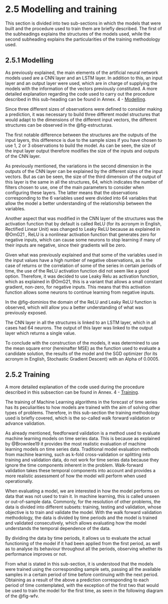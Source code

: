 # 2.5 Modelling and training {.unnumbered}

This section is divided into two sub-sections in which the models that were built and the procedure used to train them are briefly described. The first of the subheadings explains the structures of the models used, while the second subheading explains the particularities of the training methodology used.

## 2.5.1 Modelling {#sec-modelado}

As previously explained, the main elements of the artificial neural network models used are a CNN layer and an LSTM layer. In addition to this, an input layer and an output layer were used, which are in charge of supplying the models with the information of the vectors previously constituted. A more detailed explanation regarding the code used to carry out the procedure described in this sub-heading can be found in Annex. 4 - [Modelling](Annex4.qmd#sec-A-modelos).

Since three different sizes of observations were defined to consider making a prediction, it was necessary to build three different model structures that would adapt to the dimensions of the different input vectors, the different structures can be observed in the @fig-estructuras.

The first notable difference between the structures are the outputs of the input layers, this difference is due to the sample sizes if you have chosen to use 1, 2 or 3 observations to build the model. As can be seen, the size of the input layer output therefore modifies the size of the inputs and outputs of the CNN layer.

As previously mentioned, the variations in the second dimension in the outputs of the CNN layer can be explained by the different sizes of the input vectors. But as can be seen, the size of the third dimension of the output of this layer is the same in all the structures, 64, which indicates the number of filters chosen to use, one of the main parameters to consider when configuring these layers. The latter means that the observations corresponding to the 6 variables used were divided into 64 variables that allow the model a better understanding of the relationship between the variables.

Another aspect that was modified in the CNN layer of the structures was the activation function that by default is called ReLU (for its acronym in English, Rectified Linear Unit) was changed to Leaky ReLU because as explained in @OmG21 , ReLU is a nonlinear activation function that generates zero for negative inputs, which can cause some neurons to stop learning if many of their inputs are negative, since their gradients will be zero.

Given what was previously explained and that some of the variables used in the input values have a high number of negative observations, as is the case of returns or the correlation of some of the series in certain periods of time, the use of the ReLU activation function did not seem like a good option. Therefore, it was decided to use Leaky Relu as activation function, which as explained in @OmG21, this is a variant that allows a small constant gradient, non-zero, for negative inputs. This means that this activation function allows some neurons to continue learning from negative inputs.

In the @fig-dominios the domain of the ReLU and Leaky ReLU function is observed, which will allow you a better understanding of what was previously exposed.

The CNN layer in all the structures is linked to an LSTM layer, which in all cases had 64 neurons. The output of this layer was linked to the output layer which returns a single value.

To conclude with the construction of the models, it was determined to use the mean square error (hereinafter MSE) as the function used to evaluate a candidate solution, the results of the model and the SGD optimizer (for its acronym in English, Stochastic Gradient Descent) with an Alpha of 0.0005.

## 2.5.2 Training {#sec-entrenamiento}

A more detailed explanation of the code used during the procedure described in this subsection can be found in Annex. 4 - [Training](Annex4.qmd#sec-A-entrenamiento).

The training of Machine Learning algorithms in the forecast of time series has its peculiarities to how models are trained with the aim of solving other types of problems. Therefore, in this sub-section the training methodology used is briefly covered, which is the so-called walk forward validation or advance validation.

As already mentioned, feedforward validation is a method used to evaluate machine learning models on time series data. This is because as explained by @Brownlee19 it provides the most realistic evaluation of machine learning models on time series data. Traditional model evaluation methods from machine learning, such as k-fold cross-validation or splitting into training and validation data, do not work for time series data because they ignore the time components inherent in the problem. Walk-forward validation takes these temporal components into account and provides a more realistic assessment of how the model will perform when used operationally.

When evaluating a model, we are interested in how the model performs on data that was not used to train it. In machine learning, this is called unseen or out-of-sample data. Commonly, for the resolution of other problems, the data is divided into different subsets: training, testing and validation, whose objective is to train and validate the model. With the walk forward validation methodology, the data is divided by time periods and the model is trained and validated consecutively, which allows evaluating how the model understands the temporal dependence of the data.

By dividing the data by time periods, it allows us to evaluate the actual functioning of the model if it had been applied from the first period, as well as to analyse its behaviour throughout all the periods, observing whether its performance improves or not.

From what is stated in this sub-section, it is understood that the models were trained using the corresponding sample sets, passing all the available samples in a certain period of time before continuing with the next period. Obtaining as a result of the above a prediction corresponding to each period of time contemplated, with the exception of the first two that would be used to train the model for the first time, as seen in the following diagram of the @fig-wfv.
